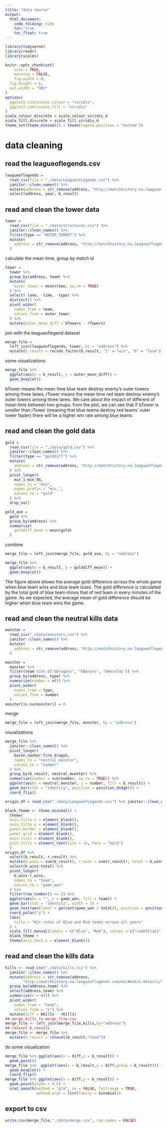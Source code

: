 ```yaml
---
title: "data source"
output: 
  html_document:
    code_folding: hide
    toc: true
    toc_float: true
---
```


```r
library(tidyverse)
library(readr)
library(scales)

knitr::opts_chunk$set(
	echo = TRUE,
	warning = FALSE,
	fig.width = 8, 
  fig.height = 6,
  out.width = "90%"
)
options(
  ggplot2.continuous.colour = "viridis",
  ggplot2.continuous.fill = "viridis"
)
scale_colour_discrete = scale_colour_viridis_d
scale_fill_discrete = scale_fill_viridis_d
theme_set(theme_minimal() + theme(legend.position = "bottom"))
```

# data cleaning

## read the leagueoflegends.csv

```r
leagueoflegends = 
  read_csv(file = "./data/LeagueofLegends.csv") %>% 
  janitor::clean_names() %>% 
  mutate(address = str_remove(address, "http://matchhistory.na.leagueoflegends.com/en/#match-details/TRLH1/")) %>% 
  select(address, year, b_result)
```


## read and clean the tower data

```r
tower = 
  read_csv(file = "./data/structures.csv") %>% 
  janitor::clean_names() %>% 
  filter(type == "OUTER_TURRET") %>% 
  mutate(
    address = str_remove(address, "http://matchhistory.na.leagueoflegends.com/en/#match-details/TRLH1/")
  )
```

calculate the mean time, group by match id

```r
tower = 
  tower %>% 
  group_by(address, team) %>% 
  mutate(
    outer_tower = mean(time, na.rm = TRUE)
  ) %>% 
  select(-lane, -time, -type) %>%
  distinct() %>% 
  pivot_wider(
    names_from = team,
    values_from = outer_tower
  ) %>% 
  mutate(outer_mean_diff = bTowers - rTowers)
```

join with the leagueoflegend dataset

```r
merge_file = 
  left_join(leagueoflegends, tower, by = "address") %>% 
  mutate(b_result = recode_factor(b_result, "1" = "win", "0" = "lose"))
```

some visualizations

```r
merge_file %>% 
  ggplot(aes(x = b_result, y = outer_mean_diff)) + 
  geom_boxplot()
```

bTower means the mean time blue team destroy enemy's outer towers among three lanes, rTower means the mean time red team destroy enemy's outer towers among three lanes. We care about the impact of different of mean time between two groups. from the plot, we can see that if bTower is smaller than rTower (meaning that blue teams destroy red teams' outer tower faster) there will be a higher win rate among blue teams


## read and clean the gold data

```r
gold = 
  read_csv(file = "./data/gold.csv") %>% 
  janitor::clean_names() %>% 
  filter(type == "golddiff") %>% 
  mutate(
    address = str_remove(address, "http://matchhistory.na.leagueoflegends.com/en/#match-details/TRLH1/")
  ) %>% 
  pivot_longer(
    min_1:min_95,
    names_to = "min", 
    names_prefix = "min_",
    values_to = "gold"
  ) %>% 
  drop_na()

gold_ave =
  gold %>% 
  group_by(address) %>% 
  summarize(
    golddiff_mean = mean(gold)
  )
```

combine

```r
merge_file = left_join(merge_file, gold_ave, by = "address")
```

```r
merge_file %>% 
  ggplot(aes(x = b_result, y = golddiff_mean)) + 
  geom_boxplot()
```

The figure above shows the average gold difference across the whole game when blue team wins and blue team loses. The gold difference is calculated by the total gold of blue team minus that of red team in every minutes of the game. As we expected, the average mean of gold difference should be higher when blue team wins the game. 


## read and clean the neutral kills data

```r
monster = 
  read_csv("./data/monsters.csv") %>% 
  janitor::clean_names() %>% 
  mutate(
    address = str_remove(address, "http://matchhistory.na.leagueoflegends.com/en/#match-details/TRLH1/")
  )

monster = 
  monster %>% 
  filter(team %in% c("bDragons", "bBarons", "bHeralds")) %>% 
  group_by(address, type) %>% 
  summarize(number = n()) %>% 
  pivot_wider(
    names_from = type,
    values_from = number
  ) 
monster[is.na(monster)] = 0
```

merge

```r
merge_file = left_join(merge_file, monster, by = "address")
```

visualizations

```r
merge_file %>% 
  janitor::clean_names() %>% 
  pivot_longer(
    baron_nashor:fire_dragon,
    names_to = "neutral_monster",
    values_to = "number"
  ) %>% 
  group_by(b_result, neutral_monster) %>% 
  summarize(number = sum(number, na.rm = TRUE)) %>% 
  ggplot(aes(x = neutral_monster, y = number, fill = b_result)) + 
  geom_bar(stat = "identity", position = position_dodge()) + 
  coord_flip()
```

```r
origin_df = read_csv("./data/LeagueofLegends.csv") %>% janitor::clean_names()

blank_theme <- theme_minimal() +
  theme(
  axis.title.x = element_blank(),
  axis.title.y = element_blank(),
  panel.border = element_blank(),
  panel.grid = element_blank(),
  axis.ticks = element_blank(),
  plot.title = element_text(size = 14, face = "bold")
  )
origin_df %>% 
  select(b_result, r_result) %>% 
  mutate(b_wins = sum(b_result), r_wins = sum(r_result), total = b_wins + r_wins) %>% 
  select(b_wins:total) %>%
  pivot_longer(
    b_wins:r_wins,
    names_to = "team",
    values_to = "game_won"
  ) %>% 
  filter(row_number() <= 2) %>% 
  ggplot(aes(x = "", y = game_won, fill = team)) +
  geom_bar(stat = "identity", width = 1) +
  geom_text(aes(label = percent(game_won / total)), position = position_stack(vjust = 0.5)) +
  coord_polar("y") +
  labs(  
    title = "Win rates of Blue and Red teams across all years"
  ) +
  scale_fill_manual(labels = c("Blue", "Red"), values = c("cadetblue1", "coral1")) + 
  blank_theme +
  theme(axis.text.x = element_blank())
```


## read and clean the kills data

```r
kills <- read_csv("./data/kills.csv") %>% 
  janitor::clean_names() %>% 
  mutate(address = str_remove(address,
        "http://matchhistory.na.leagueoflegends.com/en/#match-details/TRLH1/")) %>%         
  group_by(address,team) %>%
  select(address,team) %>% 
  summarize(n = n()) %>% 
  pivot_wider(
    names_from = "team",
    values_from = "n") %>%
  mutate(diff = bKills - rKills)
## merge kills to merge_file.csv
merge_file <- left_join(merge_file,kills,by="address")
## relevel b_results
merge_file <- merge_file %>% 
  mutate(b_result = relevel(b_result,"lose"))

```

do some visualization

```r
merge_file %>% ggplot(aes(x = diff,y = b_result)) + 
  geom_point()
merge_file %>%  ggplot((aes(x = b_result,y = diff,group = b_result))) +
  geom_boxplot() +
  coord_flip()
merge_file %>% ggplot(aes(x = diff,y = b_result)) + 
  geom_point(alpha = 0.5) +
  stat_smooth(method = "glm", se = FALSE, fullrange = TRUE, 
              method.args = list(family = binomial))
```

## export to csv

```r
write.csv(merge_file,"./data/merge.csv", row.names = FALSE)
```


